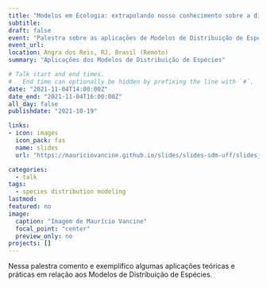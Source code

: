 ```yaml
---
title: "Modelos em Ecologia: extrapolando nosso conhecimento sobre a distribuição das espécies"
subtitle: 
draft: false
event: "Palestra sobre as aplicações de Modelos de Distribuição de Espécies à convite do Prof. Jackson Martins Rodrigues (UFF)"
event_url: 
location: Angra dos Reis, RJ, Brasil (Remoto)
summary: "Aplicações dos Modelos de Distribuição de Espécies"

# Talk start and end times.
#   End time can optionally be hidden by prefixing the line with `#`.
date: "2021-11-04T14:00:00Z"
date_end: "2021-11-04T16:00:00Z"
all_day: false
publishdate: "2021-10-19"

links:
- icon: images
  icon_pack: fas
  name: slides
  url: "https://mauriciovancine.github.io/slides/slides-sdm-uff/slides_workshop_r_sdm.html"

categories:
  - talk
tags:
  - species distribution modeling
lastmod: 
featured: no
image:
  caption: "Imagem de Maurício Vancine"
  focal_point: "center"
  preview_only: no
projects: []
---
```


Nessa palestra comento e exemplifico algumas aplicações teóricas e práticas em relação aos Modelos de Distribuição de Espécies.
